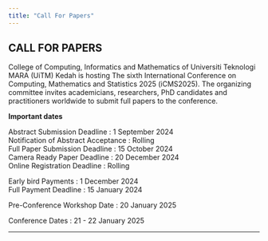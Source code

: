 ```yaml
---
title: "Call For Papers"
---
```


## CALL FOR PAPERS\

College of Computing, Informatics and Mathematics of Universiti Teknologi MARA (UiTM) Kedah is hosting The sixth International Conference on Computing, Mathematics and Statistics 2025 (iCMS2025). The organizing committee invites academicians, researchers, PhD candidates and practitioners worldwide to submit full papers to the conference. \

**Important dates**
  
Abstract Submission Deadline : 1 September 2024\
Notification of Abstract Acceptance : Rolling\
Full Paper Submission Deadline : 15 October 2024\
Camera Ready Paper Deadline : 20 December 2024\
Online Registration Deadline : Rolling\

Early bird Payments : 1 December 2024\
Full Payment Deadline : 15 January 2024\

Pre-Conference Workshop Date : 20 January 2025\

Conference Dates : 21 - 22 January 2025\

---
